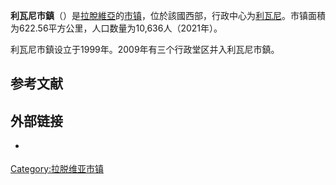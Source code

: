 {{Infobox settlement
| name                    = 利瓦尼市鎮
| native_name             = Līvānu novads
| native_name_lang        = lv
| settlement_type         = [[拉脫維亞行政區劃|市镇]]
| image_skyline           = Līvānu luterāņu baznīca.jpg
| image_caption           = 利瓦尼路德宗教堂
| image_flag              = Flag of Līvānu novads.png
| flag_size               = 145px
| image_shield            = LVA Līvānu novads COA.png
| shield_size             = 75px
| image_map               = Līvānu novada karte.png
| map_caption             = 利瓦尼市鎮在拉脱维亚的位置
| coordinates             = 
| coor_pinpoint           = 
| coordinates_footnotes   = 
| subdivision_type        = [[世界政區索引|国家]]
| subdivision_name        = {{LAT}}
| established_title       = 最初设立
| established_date        = 1999年
| established_title1      = 合并
| established_date1       = 2009年
| seat_type               = 行政中心
| seat                    = [[利瓦尼|利瓦尼]]
| unit_pref               = Metric
| area_total_km2          = 622.56
| area_rank               = 
| area_note               = 
| area_footnotes          = <ref name="stat_area">{{cite web | url = https://data.stat.gov.lv/pxweb/lv/OSP_PUB/START__ENV__DR__DRT/DRT010/ | title = DRT010. Reģionu, republikas pilsētu, novadu, novadu pilsētu un pagastu kopējā un sauszemes platība gada sākumā - Visas teritorijas, Rādītāji un Laika periods | language = lv | publisher = Oficiālā statistika | accessdate = 2021-07-29 | archive-date = 2021-07-12 | archive-url = https://web.archive.org/web/20210712074758/https://data.stat.gov.lv/pxweb/lv/OSP_PUB/START__ENV__DR__DRT/DRT010/ }}</ref>
| population_as_of        = 2021年
| population_total        = 10636
| population_density_km2  = auto
| population_note         = 
| population_footnotes    = <ref name="stat_popu">{{cite web | url = https://data.stat.gov.lv/pxweb/lv/OSP_PUB/START__POP__IR__IRS/IRD060/ | title = IRD060. Iedzīvotāju skaits pēc dzimuma reģionos, republikas pilsētās, novados, novadu pilsētās un pagastos gada sākumā - Dzimums, Teritoriālā vienība, Rādītāji un Laika periods | language = lv | publisher = Oficiālā statistika | accessdate = 2021-07-29 | archive-date = 2021-04-14 | archive-url = https://web.archive.org/web/20210414054324/https://data.stat.gov.lv/pxweb/lv/OSP_PUB/START__POP__IR__IRS/IRD060/ }}</ref>
| timezone1               = 
| utc_offset1             = 
| timezone1_DST           = 
| utc_offset1_DST         = 
| postal_code_type        =
| postal_code             = 
| area_code_type          = 
| area_code               = 
| iso_code                = 
| website                 = {{URL|https://www.livani.lv/}}
| footnotes               = 
}}
'''利瓦尼市鎮'''（{{lang-lv|Līvānu novads}}）是[[拉脫維亞|拉脫維亞]]的[[拉脫維亞行政區劃|市镇]]，位於該國西部，行政中心为[[利瓦尼|利瓦尼]]。市镇面積为622.56平方公里，人口数量为10,636人（2021年）。

利瓦尼市鎮设立于1999年。2009年有三个行政堂区并入利瓦尼市鎮。

== 参考文献 ==
{{Reflist}}

== 外部链接 ==
{{commonscat|Līvāni Municipality|position=left}}
* {{Official site|https://www.livani.lv/}} {{lv}}

{{拉脱维亚行政区划}}
{{Latvia-geo-stub}}

{{DEFAULTSORT:Livani}}
[[Category:拉脱维亚市镇|Category:拉脱维亚市镇]]
